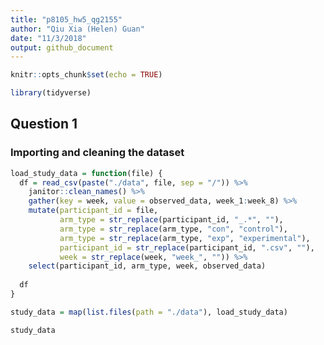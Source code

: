 ```yaml
---
title: "p8105_hw5_qg2155"
author: "Qiu Xia (Helen) Guan"
date: "11/3/2018"
output: github_document
---
```


```r
knitr::opts_chunk$set(echo = TRUE)
```

```r
library(tidyverse)
```

## Question 1

### Importing and cleaning the dataset

```r
load_study_data = function(file) {
  df = read_csv(paste("./data", file, sep = "/")) %>% 
    janitor::clean_names() %>%
    gather(key = week, value = observed_data, week_1:week_8) %>% 
    mutate(participant_id = file,
           arm_type = str_replace(participant_id, "_.*", ""),
           arm_type = str_replace(arm_type, "con", "control"),
           arm_type = str_replace(arm_type, "exp", "experimental"),
           participant_id = str_replace(participant_id, ".csv", ""),
           week = str_replace(week, "week_", "")) %>% 
    select(participant_id, arm_type, week, observed_data)
  
  df
}

study_data = map(list.files(path = "./data"), load_study_data)

study_data

```




